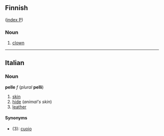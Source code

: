 ==Finnish==
([[Wiktionary:Finnish_index_p|index P]])
===Noun===
#[[clown]]

-----

==Italian==
===Noun===
'''pelle''' ''f'' (''plural'' '''pelli''')

#[[skin]]
#[[hide]] (''animal's skin'')
#[[leather]]

====Synonyms====
*(3): [[cuoio]]